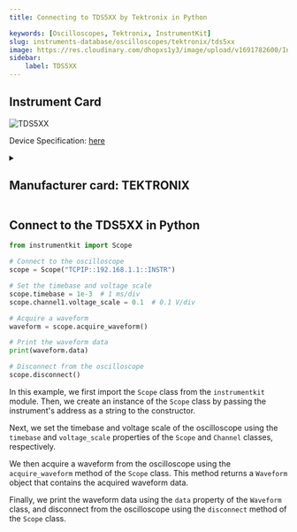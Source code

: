 ```yaml
---
title: Connecting to TDS5XX by Tektronix in Python

keywords: [Oscilloscopes, Tektronix, InstrumentKit] 
slug: instruments-database/oscilloscopes/tektronix/tds5xx 
image: https://res.cloudinary.com/dhopxs1y3/image/upload/v1691782600/Instruments/Oscilloscopes/TDS5XX/TDS5XX.jpg
sidebar:
    label: TDS5XX 
---
```



## Instrument Card



![TDS5XX](https://res.cloudinary.com/dhopxs1y3/image/upload/v1691782600/Instruments/Oscilloscopes/TDS5XX/TDS5XX.jpg)

Device Specification: [here](/instruments-database/all-instruments)

<details style={{ marginTop: "15px"}}>
<summary><h2 style={{display:'inline'}}>Manufacturer card: TEKTRONIX</h2></summary>

![TEKTRONIX](https://res.cloudinary.com/dhopxs1y3/image/upload/v1692806108/Instruments/Vendor%20Logos/Tektronix.png)

Tektronix, Inc., historically widely known as Tek, is an American company best known for manufacturing test and measurement devices such as [oscilloscopes](https://en.wikipedia.org/wiki/Oscilloscope), [logic analyzers](https://en.wikipedia.org/wiki/Logic_analyzer), and video and mobile test protocol equipment.

- Headquarters: USA
- Yearly Revenue (millions, USD): 5800
- Vendor Website: [here](https://www.tek.com/en)

</details>


<FeaturedInstrumentVideo category="OSCILLOSCOPES" />

## Connect to the TDS5XX in Python





<Tabs>

<SectionsCard category="OSCILLOSCOPES" manufacturer="Tektronix"></SectionsCard>

<TabItem value="InstrumentKit" label="InstrumentKit">


```python
from instrumentkit import Scope

# Connect to the oscilloscope
scope = Scope("TCPIP::192.168.1.1::INSTR")

# Set the timebase and voltage scale
scope.timebase = 1e-3  # 1 ms/div
scope.channel1.voltage_scale = 0.1  # 0.1 V/div

# Acquire a waveform
waveform = scope.acquire_waveform()

# Print the waveform data
print(waveform.data)

# Disconnect from the oscilloscope
scope.disconnect()
```

In this example, we first import the `Scope` class from the `instrumentkit` module. Then, we create an instance of the `Scope` class by passing the instrument's address as a string to the constructor.

Next, we set the timebase and voltage scale of the oscilloscope using the `timebase` and `voltage_scale` properties of the `Scope` and `Channel` classes, respectively.

We then acquire a waveform from the oscilloscope using the `acquire_waveform` method of the `Scope` class. This method returns a `Waveform` object that contains the acquired waveform data.

Finally, we print the waveform data using the `data` property of the `Waveform` class, and disconnect from the oscilloscope using the `disconnect` method of the `Scope` class.

</TabItem>
</Tabs>